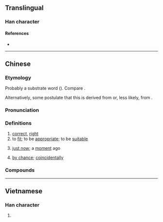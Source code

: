 {{character info/new}}
==Translingual==

===Han character===
{{Han char|rn=30|rad=口|as=08|sn=11|four=|canj=RUMR|ids=⿰口岩}}

====References====
* {{Han ref|kx=0196.261|hdz=10641.081|uh=5571|ud=21873}}

----

==Chinese==
{{zh-forms|alt=恰}}

===Etymology===
Probably a {{der|yue|qfa-tak}} substrate word ({{zh-ref|Li, 1990}}). Compare {{der|zh|za|ngamq||just; exactly; only}}.

Alternatively, some postulate that this is derived from {{zh-l|*恰|tr=hap1, aam1|just; coincident; suitable}} or, less likely, from {{zh-l|*諳|tr=am1|to know; familiar with}}.

===Pronunciation===
{{zh-pron
|m=yán
|c=ngaam1,aam1
|cat=c:a,c:v,c:adv
}}

===Definitions===
{{zh-hanzi}} {{tlb|zh|Cantonese}}

# [[correct]], [[right]]
# to [[fit]]; to be [[appropriate]]; to be [[suitable]]
#: {{zh-x|啱 細路仔 飲|suitable for consumption by children|C}}
# [[just now]]; a [[moment]] ago
#: {{zh-x|啱啱|just now; just|C}}
# [[by chance]]; [[coincidentally]]

===Compounds===
{{zh-der|剛啱|咁啱|咁啱嘅|咁啱得咁巧|唔啱|唔啱嗲|唔啱嘴形|唔啱講到啱|啱feel|啱key|啱使|啱傾|啱先|啱去|啱口味|啱啱|啱啱好|啱啱線|啱啱落地|啱嗲|啱嘴型|啱嘴形|啱好|啱心水|啱晒|啱晒你|啱牙|啱睇|啱聽|啱身|啱食|啱飲|夾啱|湊啱|湊啱條數|真啱|睇啱|碰啱|計啱條數|遇啱}}

----

==Vietnamese==

===Han character===
{{vi-hantu|[[nhàm]]|rs=口08}}

# {{defn|lang=vi|sort=口08}}